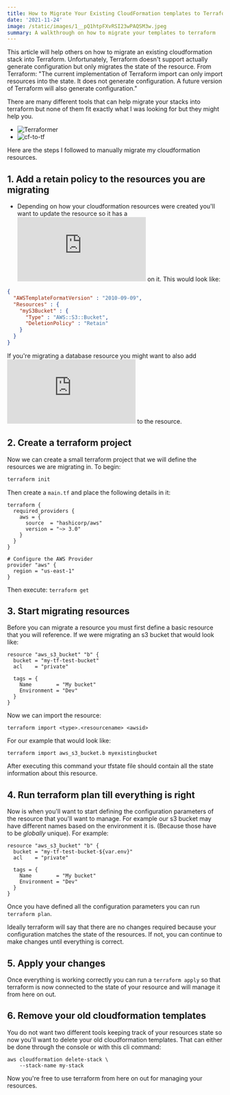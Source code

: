 ```yaml
---
title: How to Migrate Your Existing CloudFormation templates to Terraform
date: '2021-11-24'
image: /static/images/1__pQ1htpFXvRSI23wPAQSM3w.jpeg
summary: A walkthrough on how to migrate your templates to terraform
---
```


This article will help others on how to migrate an existing cloudformation stack into Terraform. Unfortunately, Terraform doesn't support actually generate configuration but only migrates the state of the resource. From Terraform: "The current implementation of Terraform import can only import resources into the state. It does not generate configuration. A future version of Terraform will also generate configuration."

There are many different tools that can help migrate your stacks into terraform but none of them fit exactly what I was looking for but they might help you.

* ![Terraformer](https://github.com/GoogleCloudPlatform/terraformer)
* ![cf-to-tf](https://github.com/humanmade/cf-to-tf)

Here are the steps I followed to manually migrate my cloudformation resources.

## 1. Add a retain policy to the resources you are migrating

* Depending on how your cloudformation resources were created you'll want to update the resource so it has a ![DeletionPolicy](https://docs.aws.amazon.com/AWSCloudFormation/latest/UserGuide/aws-attribute-deletionpolicy.html) on it. This would look like:

```json
{
  "AWSTemplateFormatVersion" : "2010-09-09",
  "Resources" : {
    "myS3Bucket" : {
      "Type" : "AWS::S3::Bucket",
      "DeletionPolicy" : "Retain"
    }
  }
}
```

If you're migrating a database resource you might want to also add ![deletion protection](https://docs.aws.amazon.com/AmazonRDS/latest/UserGuide/USER_DeleteInstance.html) to the resource.

## 2. Create a terraform project

Now we can create a small terraform project that we will define the resources we are migrating in. To begin:

```sh
terraform init
```

Then create a ```main.tf``` and place the following details in it:

```hcl
terraform {
  required_providers {
    aws = {
      source  = "hashicorp/aws"
      version = "~> 3.0"
    }
  }
}

# Configure the AWS Provider
provider "aws" {
  region = "us-east-1"
}
```

Then execute: ```terraform get```

## 3. Start migrating resources

Before you can migrate a resource you must first define a basic resource that you will reference. If we were migrating an s3 bucket that would look like:

```hcl
resource "aws_s3_bucket" "b" {
  bucket = "my-tf-test-bucket"
  acl    = "private"

  tags = {
    Name        = "My bucket"
    Environment = "Dev"
  }
}
```

Now we can import the resource:

```shell
terraform import <type>.<resourcename> <awsid>
```

For our example that would look like:

```shell
terraform import aws_s3_bucket.b myexistingbucket
```

After executing this command your tfstate file should contain all the state information about this resource.

## 4. Run terraform plan till everything is right

Now is when you'll want to start defining the configuration parameters of the resource that you'll want to manage. For example our s3 bucket may have different names based on the environment it is. (Because those have to be *globally* unique). For example:

```hcl
resource "aws_s3_bucket" "b" {
  bucket = "my-tf-test-bucket-${var.env}"
  acl    = "private"

  tags = {
    Name        = "My bucket"
    Environment = "Dev"
  }
}
```

Once you have defined all the configuration parameters you can run ```terraform plan```.

Ideally terraform will say that there are no changes required because your configuration matches the state of the resources. If not, you can continue to make changes until everything is correct.

## 5. Apply your changes

Once everything is working correctly you can run a ```terraform apply``` so that terraform is now connected to the state of your resource and will manage it from here on out.

## 6. Remove your old cloudformation templates

You do not want two different tools keeping track of your resources state so now you'll want to delete your old cloudformation templates. That can either be done through the console or with this cli command:

```shell
aws cloudformation delete-stack \
    --stack-name my-stack
```

Now you're free to use terraform from here on out for managing your resources. 